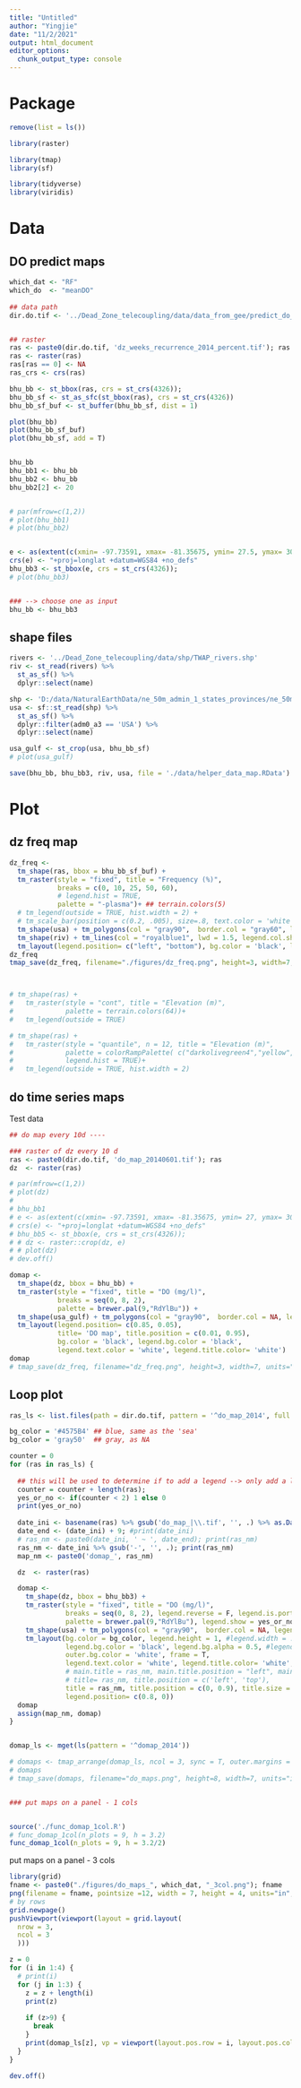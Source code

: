 ```yaml
---
title: "Untitled"
author: "Yingjie"
date: "11/2/2021"
output: html_document
editor_options: 
  chunk_output_type: console
---
```




# Package

```r
remove(list = ls())

library(raster)

library(tmap)
library(sf)

library(tidyverse)
library(viridis)
```


# Data


## DO predict maps
```r

which_dat <- "RF"
which_do  <- "meanDO"
  
## data path
dir.do.tif <- '../Dead_Zone_telecoupling/data/data_from_gee/predict_do_maps_lag10d/'


## raster
ras <- paste0(dir.do.tif, 'dz_weeks_recurrence_2014_percent.tif'); ras
ras <- raster(ras)
ras[ras == 0] <- NA
ras_crs <- crs(ras)

bhu_bb <- st_bbox(ras, crs = st_crs(4326)); 
bhu_bb_sf <- st_as_sfc(st_bbox(ras), crs = st_crs(4326))
bhu_bb_sf_buf <- st_buffer(bhu_bb_sf, dist = 1)

plot(bhu_bb)
plot(bhu_bb_sf_buf)
plot(bhu_bb_sf, add = T)


bhu_bb
bhu_bb1 <- bhu_bb
bhu_bb2 <- bhu_bb
bhu_bb2[2] <- 20


# par(mfrow=c(1,2))
# plot(bhu_bb1)
# plot(bhu_bb2)


e <- as(extent(c(xmin= -97.73591, xmax= -81.35675, ymin= 27.5, ymax= 30.56061)), 'SpatialPolygons')
crs(e) <- "+proj=longlat +datum=WGS84 +no_defs"
bhu_bb3 <- st_bbox(e, crs = st_crs(4326)); 
# plot(bhu_bb3)


### --> choose one as input 
bhu_bb <- bhu_bb3
```



## shape files
```r

rivers <- '../Dead_Zone_telecoupling/data/shp/TWAP_rivers.shp'
riv <- st_read(rivers) %>%
  st_as_sf() %>%
  dplyr::select(name)

shp <- 'D:/data/NaturalEarthData/ne_50m_admin_1_states_provinces/ne_50m_admin_1_states_provinces.shp'
usa <- sf::st_read(shp) %>%
  st_as_sf() %>%
  dplyr::filter(adm0_a3 == 'USA') %>%
  dplyr::select(name)

usa_gulf <- st_crop(usa, bhu_bb_sf)
# plot(usa_gulf)

save(bhu_bb, bhu_bb3, riv, usa, file = './data/helper_data_map.RData')
```



# Plot

## dz freq map

```r

dz_freq <- 
  tm_shape(ras, bbox = bhu_bb_sf_buf) + 
  tm_raster(style = "fixed", title = "Frequency (%)",
            breaks = c(0, 10, 25, 50, 60),
            # legend.hist = TRUE,
            palette = "-plasma")+ ## terrain.colors(5)
  # tm_legend(outside = TRUE, hist.width = 2) +
  # tm_scale_bar(position = c(0.2, .005), size=.8, text.color = 'white')+
  tm_shape(usa) + tm_polygons(col = "gray90",  border.col = "gray60", legend.show=F) + tm_text("name", col = 'gray60', fontface = 'bold', auto.placement = T, remove.overlap = T) +
  tm_shape(riv) + tm_lines(col = "royalblue1", lwd = 1.5, legend.col.show = F, legend.lwd.show = F) +
  tm_layout(legend.position= c("left", "bottom"), bg.color = 'black', legend.text.color = 'white', legend.title.color= 'white')
dz_freq
tmap_save(dz_freq, filename="./figures/dz_freq.png", height=3, width=7, units="in", dpi=300)



# tm_shape(ras) + 
#   tm_raster(style = "cont", title = "Elevation (m)",
#             palette = terrain.colors(64))+
#   tm_legend(outside = TRUE)

# tm_shape(ras) + 
#   tm_raster(style = "quantile", n = 12, title = "Elevation (m)",
#             palette = colorRampPalette( c("darkolivegreen4","yellow", "brown"))(12),
#             legend.hist = TRUE)+
#   tm_legend(outside = TRUE, hist.width = 2)
```



## do time series maps

  Test data
  
```r
## do map every 10d ----

### raster of dz every 10 d
ras <- paste0(dir.do.tif, 'do_map_20140601.tif'); ras
dz  <- raster(ras) 

# par(mfrow=c(1,2))
# plot(dz)
# 
# bhu_bb1
# e <- as(extent(c(xmin= -97.73591, xmax= -81.35675, ymin= 27, ymax= 30.56061)), 'SpatialPolygons')
# crs(e) <- "+proj=longlat +datum=WGS84 +no_defs"
# bhu_bb5 <- st_bbox(e, crs = st_crs(4326));
# # dz <- raster::crop(dz, e)
# # plot(dz)
# dev.off()

domap <-
  tm_shape(dz, bbox = bhu_bb) +
  tm_raster(style = "fixed", title = "DO (mg/l)",
            breaks = seq(0, 8, 2),
            palette = brewer.pal(9,"RdYlBu")) +
  tm_shape(usa_gulf) + tm_polygons(col = "gray90",  border.col = NA, legend.show=F)+
  tm_layout(legend.position= c(0.85, 0.05),
            title= 'DO map', title.position = c(0.01, 0.95),
            bg.color = 'black', legend.bg.color = 'black',
            legend.text.color = 'white', legend.title.color= 'white')
domap
# tmap_save(dz_freq, filename="dz_freq.png", height=3, width=7, units="in", dpi=300)
```



## Loop plot
```r
ras_ls <- list.files(path = dir.do.tif, pattern = '^do_map_2014', full.names = T); ras_ls

bg_color = '#4575B4' ## blue, same as the 'sea'
bg_color = 'gray50'  ## gray, as NA

counter = 0
for (ras in ras_ls) {
  
  ## this will be used to determine if to add a legend --> only add a legend to the 1st map
  counter = counter + length(ras); 
  yes_or_no <- if(counter < 2) 1 else 0
  print(yes_or_no)
  
  date_ini <- basename(ras) %>% gsub('do_map_|\\.tif', '', .) %>% as.Date(., "%Y%m%d"); #print(date_ini)
  date_end <- (date_ini) + 9; #print(date_ini)
  # ras_nm <- paste0(date_ini, ' ~ ', date_end); print(ras_nm)
  ras_nm <- date_ini %>% gsub('-', '', .); print(ras_nm)
  map_nm <- paste0('domap_', ras_nm)

  dz  <- raster(ras)

  domap <-
    tm_shape(dz, bbox = bhu_bb3) +
    tm_raster(style = "fixed", title = "DO (mg/l)",
              breaks = seq(0, 8, 2), legend.reverse = F, legend.is.portrait = T,
              palette = brewer.pal(9,"RdYlBu"), legend.show = yes_or_no) +
    tm_shape(usa) + tm_polygons(col = "gray90",  border.col = NA, legend.show=F)+
    tm_layout(bg.color = bg_color, legend.height = 1, #legend.width = .3, #legend.text.size = 1.5, legend.title.size = 1.5, 
              legend.bg.color = 'black', legend.bg.alpha = 0.5, #legend.text.size = 2, 
              outer.bg.color = 'white', frame = T,
              legend.text.color = 'white', legend.title.color= 'white', 
              # main.title = ras_nm, main.title.position = "left", main.title.size = 1, 
              # title= ras_nm, title.position = c('left', 'top'),
              title = ras_nm, title.position = c(0, 0.9), title.size = 0.65,
              legend.position= c(0.8, 0))
  domap
  assign(map_nm, domap)
}


domap_ls <- mget(ls(pattern = '^domap_2014'))

# domaps <- tmap_arrange(domap_ls, ncol = 3, sync = T, outer.margins = 0)
# domaps
# tmap_save(domaps, filename="do_maps.png", height=8, width=7, units="in", dpi=300)


### put maps on a panel - 1 cols


source('./func_domap_1col.R')
# func_domap_1col(n_plots = 9, h = 3.2)
func_domap_1col(n_plots = 9, h = 3.2/2)

```



  put maps on a panel - 3 cols

```r
library(grid)
fname <- paste0("./figures/do_maps_", which_dat, "_3col.png"); fname
png(filename = fname, pointsize =12, width = 7, height = 4, units="in", res = 300)
# by rows 
grid.newpage()
pushViewport(viewport(layout = grid.layout(
  nrow = 3,
  ncol = 3
  )))

z = 0
for (i in 1:4) {
  # print(i)
  for (j in 1:3) {
    z = z + length(i)
    print(z)
    
    if (z>9) {
      break
    }
    print(domap_ls[z], vp = viewport(layout.pos.row = i, layout.pos.col = j))
  }
}

dev.off()
```


